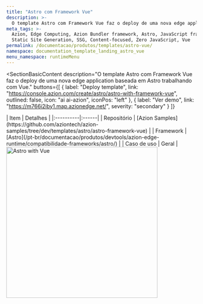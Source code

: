 ```yaml
---
title: "Astro com Framework Vue"
description: >-
  O template Astro com Framework Vue faz o deploy de uma nova edge application baseada em Astro trabalhando com Vue.
meta_tags: >-
  Azion, Edge Computing, Azion Bundler framework, Astro, JavaScript frameworks,
  Static Site Generation, SSG, Content-focused, Zero JavaScript, Vue
permalink: /documentacao/produtos/templates/astro-vue/
namespace: documentation_template_landing_astro_vue
menu_namespace: runtimeMenu
---
```



<SectionBasicContent
  description="O template Astro com Framework Vue faz o deploy de uma nova edge application baseada em Astro trabalhando com Vue."
  buttons={[
    { label: "Deploy template", link: "https://console.azion.com/create/astro/astro-with-framework-vue", outlined: false, icon: "ai ai-azion", iconPos: "left" },
    { label: "Ver demo", link: "https://m766i2iby1.map.azionedge.net/", severity: "secondary" }
  ]}
>
  <Fragment slot="content">
    <div style="flex: 1; min-width: 300px;">
      | Item | Detalhes |
      |:----------|:------|
      | Repositório | [Azion Samples](https://github.com/aziontech/azion-samples/tree/dev/templates/astro/astro-framework-vue) |
      | Framework | [Astro](/pt-br/documentacao/produtos/devtools/azion-edge-runtime/compatibilidade-frameworks/astro/) |
      | Caso de uso | Geral |
    </div>
    <div style="display: flex; justify-content: center; align-items: center; flex: 1;">
      <img src="/assets/docs/images/uploads/template-showcase/astro/astro-vue.png" width="400" alt="Astro with Vue" style="min-width: 100%; max-width: 100%; height: auto;" />
    </div>
  </Fragment>
</SectionBasicContent>
